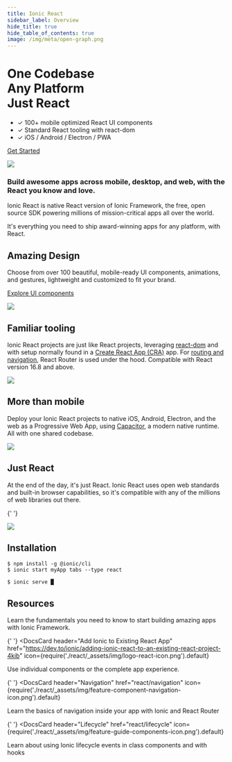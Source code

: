 ```yaml
---
title: Ionic React
sidebar_label: Overview
hide_title: true
hide_table_of_contents: true
image: /img/meta/open-graph.png
---
```




<head>
  <meta
    name="description"
    content="Ionic is the app platform for web developers. Build amazing mobile, web, and desktop apps all with one shared code base and open web standards"
  />
</head>

<PageStyles>

<div class='flex main-flex'>
  <div class="pull-left">
  <h1>One Codebase <br/> Any Platform <br/> <strong>Just React</strong></h1>

- ✓ 100+ mobile optimized React UI components
- ✓ Standard React tooling with react-dom
- ✓ iOS / Android / Electron / PWA

[Get Started](#installation)

  </div>

  <div class="pull-right">
    <img src={require('./react/_assets/img/react-logo.png').default} />
  </div>
</div>

### Build awesome apps across mobile, desktop, and web, with the React you know and love.

Ionic React is native React version of Ionic Framework, the free, open source SDK powering millions of mission-critical apps all over the world.

It's everything you need to ship award-winning apps for any platform, with React.

<div class="flex" >

<div class="pull-left">

## Amazing Design

Choose from over 100 beautiful, mobile-ready UI components, animations, and gestures, lightweight and customized to fit your brand.

[Explore UI components](/docs/components)

</div>

<div class="pull-right">
  <img src={require('./react/_assets/img/feature-guide-components-icon.png').default} />
</div>

</div>

<div class="flex reverse" >

<div class="pull-left">

## Familiar tooling

Ionic React projects are just like React projects, leveraging [react-dom](https://reactjs.org/docs/react-dom.html) and with setup normally found in a [Create React App (CRA)](https://github.com/facebook/create-react-app) app. For [routing and navigation](/docs/react/navigation), React Router is used under the hood.
Compatible with React version 16.8 and above.

</div>

<div class="pull-right">
  <img src={require('./react/_assets/img/react-cli.png').default} class="cli" />
</div>

</div>

<div class="flex">

<div class="pull-left">

## More than mobile

Deploy your Ionic React projects to native iOS, Android, Electron, and the web as a Progressive Web App, using [Capacitor](https://capacitor.ionicframework.com), a modern native runtime. All with one shared codebase.

</div>

<div class="pull-right">
  <img src={require('./react/_assets/img/group-shot.png').default} />
</div>

</div>

<div class="flex reverse">

  <div class="pull-left">

## Just React

At the end of the day, it's just React. Ionic React uses open web standards and built-in browser capabilities, so it's compatible with any of the millions of web libraries out there.

  </div>

{' '}
<div class="pull-right">
  <img src={require('./react/_assets/img/react.svg').default} />
</div>

</div>

## Installation

```shell-session
$ npm install -g @ionic/cli
$ ionic start myApp tabs --type react

$ ionic serve █
```

## Resources

<DocsCards>
  <DocsCard header="Getting Started" href="react/your-first-app" icon={require('./react/_assets/img/feature-component-actionsheet-icon.png').default}>
    <p>Learn the fundamentals you need to know to start building amazing apps with Ionic Framework.</p>
  </DocsCard>

{' '}
<DocsCard
  header="Add Ionic to Existing React App"
  href="https://dev.to/ionic/adding-ionic-react-to-an-existing-react-project-4kib"
  icon={require('./react/_assets/img/logo-react-icon.png').default}
>
  <p>Use individual components or the complete app experience.</p>
</DocsCard>

{' '}
<DocsCard
  header="Navigation"
  href="react/navigation"
  icon={require('./react/_assets/img/feature-component-navigation-icon.png').default}
>
  <p>Learn the basics of navigation inside your app with Ionic and React Router</p>
</DocsCard>

{' '}
<DocsCard
  header="Lifecycle"
  href="react/lifecycle"
  icon={require('./react/_assets/img/feature-guide-components-icon.png').default}
>
  <p>Learn about using Ionic lifecycle events in class components and with hooks</p>
</DocsCard>

</DocsCards>

</PageStyles>
